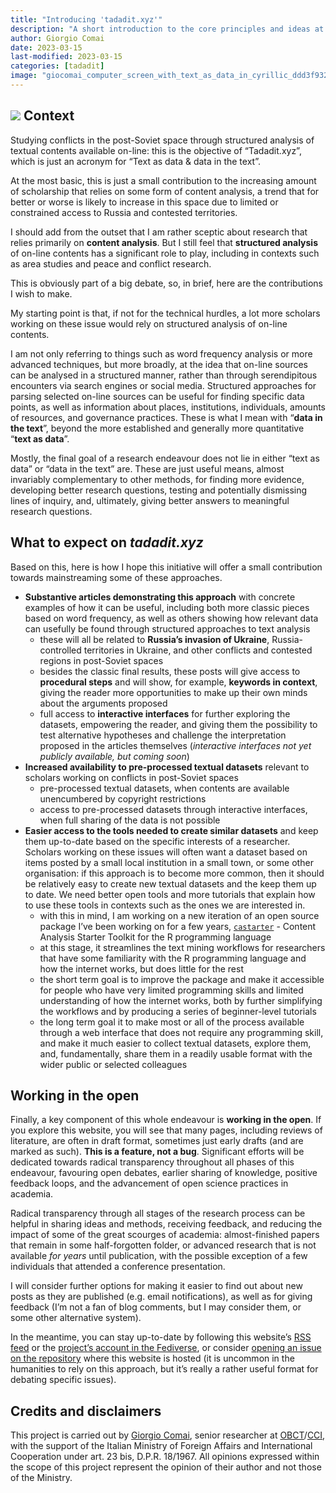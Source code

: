 ```yaml
---
title: "Introducing 'tadadit.xyz'"
description: "A short introduction to the core principles and ideas at the basis of this initiative."
author: Giorgio Comai
date: 2023-03-15
last-modified: 2023-03-15
categories: [tadadit]
image: "giocomai_computer_screen_with_text_as_data_in_cyrillic_ddd3f932-3357-43b4-865b-ab2ca8e5a048.webp"
---
```


## ![](giocomai_computer_screen_with_text_as_data_in_cyrillic_ddd3f932-3357-43b4-865b-ab2ca8e5a048.webp) Context {#top-left-img}

Studying conflicts in the post-Soviet space through structured analysis of textual contents available on-line: this is the objective of "Tadadit.xyz", which is just an acronym for "Text as data & data in the text".

At the most basic, this is just a small contribution to the increasing amount of scholarship that relies on some form of content analysis, a trend that for better or worse is likely to increase in this space due to limited or constrained access to Russia and contested territories.

I should add from the outset that I am rather sceptic about research that relies primarily on **content analysis**. But I still feel that **structured analysis** of on-line contents has a significant role to play, including in contexts such as area studies and peace and conflict research.

This is obviously part of a big debate, so, in brief, here are the contributions I wish to make.

My starting point is that, if not for the technical hurdles, a lot more scholars working on these issue would rely on structured analysis of on-line contents.

I am not only referring to things such as word frequency analysis or more advanced techniques, but more broadly, at the idea that on-line sources can be analysed in a structured manner, rather than through serendipitous encounters via search engines or social media. Structured approaches for parsing selected on-line sources can be useful for finding specific data points, as well as information about places, institutions, individuals, amounts of resources, and governance practices. These is what I mean with "**data in the text**", beyond the more established and generally more quantitative "**text as data**".

Mostly, the final goal of a research endeavour does not lie in either "text as data" or "data in the text" are. These are just useful means, almost invariably complementary to other methods, for finding more evidence, developing better research questions, testing and potentially dismissing lines of inquiry, and, ultimately, giving better answers to meaningful research questions.

## What to expect on *tadadit.xyz*

Based on this, here is how I hope this initiative will offer a small contribution towards mainstreaming some of these approaches.

-   **Substantive articles demonstrating this approach** with concrete examples of how it can be useful, including both more classic pieces based on word frequency, as well as others showing how relevant data can usefully be found through structured approaches to text analysis
    -   these will all be related to **Russia's invasion of Ukraine**, Russia-controlled territories in Ukraine, and other conflicts and contested regions in post-Soviet spaces
    -   besides the classic final results, these posts will give access to **procedural steps** and will show, for example, **keywords in context**, giving the reader more opportunities to make up their own minds about the arguments proposed
    -   full access to **interactive interfaces** for further exploring the datasets, empowering the reader, and giving them the possibility to test alternative hypotheses and challenge the interpretation proposed in the articles themselves (*interactive interfaces not yet publicly available, but coming soon*)
-   **Increased availability to pre-processed textual datasets** relevant to scholars working on conflicts in post-Soviet spaces
    -   pre-processed textual datasets, when contents are available unencumbered by copyright restrictions
    -   access to pre-processed datasets through interactive interfaces, when full sharing of the data is not possible
-   **Easier access to the tools needed to create similar datasets** and keep them up-to-date based on the specific interests of a researcher. Scholars working on these issues will often want a dataset based on items posted by a small local institution in a small town, or some other organisation: if this approach is to become more common, then it should be relatively easy to create new textual datasets and the keep them up to date. We need better open tools and more tutorials that explain how to use these tools in contexts such as the ones we are interested in.
    -   with this in mind, I am working on a new iteration of an open source package I've been working on for a few years, [`castarter`](https://github.com/giocomai/castarter) - Content Analysis Starter Toolkit for the R programming language
    -   at this stage, it streamlines the text mining workflows for researchers that have some familiarity with the R programming language and how the internet works, but does little for the rest
    -   the short term goal is to improve the package and make it accessible for people who have very limited programming skills and limited understanding of how the internet works, both by further simplifying the workflows and by producing a series of beginner-level tutorials
    -   the long term goal it to make most or all of the process available through a web interface that does not require any programming skill, and make it much easier to collect textual datasets, explore them, and, fundamentally, share them in a readily usable format with the wider public or selected colleagues

## Working in the open

Finally, a key component of this whole endeavour is **working in the open**. If you explore this website, you will see that many pages, including reviews of literature, are often in draft format, sometimes just early drafts (and are marked as such). **This is a feature, not a bug**. Significant efforts will be dedicated towards radical transparency throughout all phases of this endeavour, favouring open debates, earlier sharing of knowledge, positive feedback loops, and the advancement of open science practices in academia.

Radical transparency through all stages of the research process can be helpful in sharing ideas and methods, receiving feedback, and reducing the impact of some of the great scourges of academia: almost-finished papers that remain in some half-forgotten folder, or advanced research that is not available *for years* until publication, with the possible exception of a few individuals that attended a conference presentation.

I will consider further options for making it easier to find out about new posts as they are published (e.g. email notifications), as well as for giving feedback (I'm not a fan of blog comments, but I may consider them, or some other alternative system).

In the meantime, you can stay up-to-date by following this website's [RSS feed](https://fediverse.giorgiocomai.eu/users/tadadit) or the [project's account in the Fediverse](https://fediverse.giorgiocomai.eu/users/tadadit), or consider [opening an issue on the repository](https://github.com/giocomai/tadadit/) where this website is hosted (it is uncommon in the humanities to rely on this approach, but it's really a rather useful format for debating specific issues).

## Credits and disclaimers

This project is carried out by [Giorgio Comai](https://giorgiocomai.eu/), senior researcher at [OBCT](https://balcanicaucaso.org/)/[CCI](https://www.cci.tn.it/), with the support of the Italian Ministry of Foreign Affairs and International Cooperation under art. 23 bis, D.P.R. 18/1967. All opinions expressed within the scope of this project represent the opinion of their author and not those of the Ministry.
